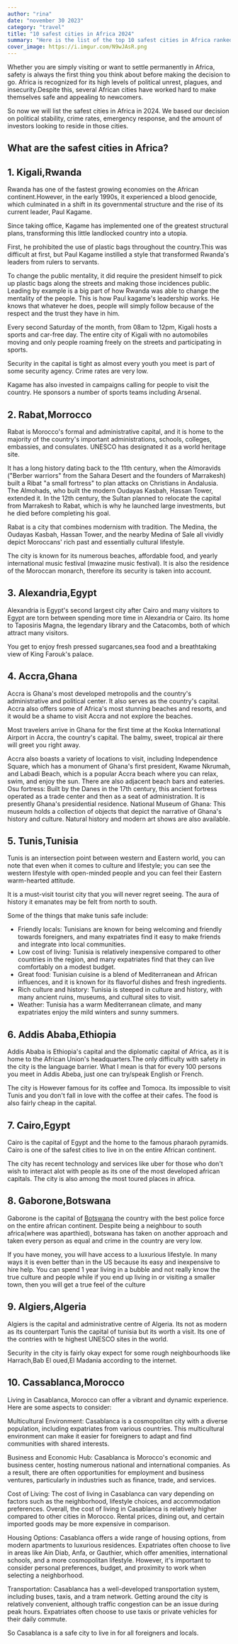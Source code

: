 ```yaml
---
author: "rina"
date: "november 30 2023"
category: "travel"
title: "10 safest cities in Africa 2024"
summary: "Here is the list of the top 10 safest cities in Africa ranked from the most safest to the 10th safest. "
cover_image: https://i.imgur.com/N9wJAsR.png
---
```


Whether you are simply visiting or want to settle permanently in Africa, safety is always the first thing you think about before making the decision to go. Africa is recognized for its high levels of political unrest, plagues, and insecurity.Despite this, several African cities have worked hard to make themselves safe and appealing to newcomers.

So now we will list the safest cities in Africa in 2024. We based our decision on political stability, crime rates, emergency response, and the amount of investors looking to reside in those cities.

## What are the safest cities in Africa?

## 1. Kigali,Rwanda

Rwanda has one of the fastest growing economies on the African continent.However, in the early 1990s, it experienced a blood genocide, which culminated in a shift in its governmental structure and the rise of its current leader, Paul Kagame.

Since taking office, Kagame has implemented one of the greatest structural plans, transforming this little landlocked country into a utopia.

First, he prohibited the use of plastic bags throughout the country.This was difficult at first, but Paul Kagame instilled a style that transformed Rwanda's leaders from rulers to servants.

To change the public mentality, it did require the president himself to pick up plastic bags along the streets and making those incidences public. Leading by example is a big part of how Rwanda was able to change the mentality of the people. This is how Paul kagame's leadership works. He knows that whatever he does, people will simply follow because of the respect and the trust they have in him.

Every second Saturday of the month, from 08am to 12pm, Kigali hosts a sports and car-free day. The entire city of Kigali with no automobiles moving and only people roaming freely on the streets and participating in sports.

Security in the capital is tight as almost every youth you meet is part of some security agency. Crime rates are very low.

Kagame has also invested in campaigns calling for people to visit the country. He sponsors a number of sports teams including Arsenal.

## 2. Rabat,Morrocco

Rabat is Morocco's formal and administrative capital, and it is home to the majority of the country's important administrations, schools, colleges, embassies, and consulates. UNESCO has designated it as a world heritage site.

It has a long history dating back to the 11th century, when the Almoravids ("Berber warriors" from the Sahara Desert and the founders of Marrakesh) built a Ribat "a small fortress" to plan attacks on Christians in Andalusia. The Almohads, who built the modern Oudayas Kasbah, Hassan Tower, extended it. In the 12th century, the Sultan planned to relocate the capital from Marrakesh to Rabat, which is why he launched large investments, but he died before completing his goal.

Rabat is a city that combines modernism with tradition. The Medina, the Oudayas Kasbah, Hassan Tower, and the nearby Medina of Sale all vividly depict Moroccans' rich past and essentially cultural lifestyle.

The city is known for its numerous beaches, affordable food, and yearly international music festival (mwazine music festival). It is also the residence of the Moroccan monarch, therefore its security is taken into account.

## 3. Alexandria,Egypt

Alexandria is Egypt's second largest city after Cairo and many visitors to Egypt are torn between spending more time in Alexandria or Cairo. Its home to Taposiris Magna, the legendary library and the Catacombs, both of which attract many visitors.

You get to enjoy fresh pressed sugarcanes,sea food and a breathtaking view of King Farouk's palace.

## 4. Accra,Ghana

Accra is Ghana's most developed metropolis and the country's administrative and political center. It also serves as the country's capital. Accra also offers some of Africa's most stunning beaches and resorts, and it would be a shame to visit Accra and not explore the beaches.

Most travelers arrive in Ghana for the first time at the Kooka International Airport in Accra, the country's capital. The balmy, sweet, tropical air there will greet you right away.

Accra also boasts a variety of locations to visit, including Independence Square, which has a monument of Ghana's first president, Kwame Nkrumah, and Labadi Beach, which is a popular Accra beach where you can relax, swim, and enjoy the sun. There are also adjacent beach bars and eateries. Osu fortress: Built by the Danes in the 17th century, this ancient fortress operated as a trade center and then as a seat of administration. It is presently Ghana's presidential residence. National Museum of Ghana: This museum holds a collection of objects that depict the narrative of Ghana's history and culture. Natural history and modern art shows are also available.

## 5. Tunis,Tunisia

Tunis is an intersection point between western and Eastern world, you can note that even when it comes to culture and lifestyle; you can see the western lifestyle with open-minded people and you can feel their Eastern warm-hearted attitude.

It is a must-visit tourist city that you will never regret seeing. The aura of history it emanates may be felt from north to south.

Some of the things that make tunis safe include:

- Friendly locals: Tunisians are known for being welcoming and friendly towards foreigners, and many expatriates find it easy to make friends and integrate into local communities.
- Low cost of living: Tunisia is relatively inexpensive compared to other countries in the region, and many expatriates find that they can live comfortably on a modest budget.
- Great food: Tunisian cuisine is a blend of Mediterranean and African influences, and it is known for its flavorful dishes and fresh ingredients.
- Rich culture and history: Tunisia is steeped in culture and history, with many ancient ruins, museums, and cultural sites to visit.
- Weather: Tunisia has a warm Mediterranean climate, and many expatriates enjoy the mild winters and sunny summers.

## 6. Addis Ababa,Ethiopia

Addis Ababa is Ethiopia's capital and the diplomatic capital of Africa, as it is home to the African Union's headquarters.The only difficulty with safety in the city is the language barrier. What I mean is that for every 100 persons you meet in Addis Abeba, just one can try/speak English or French.

The city is However famous for its coffee and Tomoca. Its impossible to visit Tunis and you don't fall in love with the coffee at their cafes. The food is also fairly cheap in the capital.

## 7. Cairo,Egypt

Cairo is the capital of Egypt and the home to the famous pharaoh pyramids. Cairo is one of the safest cities to live in on the entire African continent.

The city has recent technology and services like uber for those who don't wish to interact alot with people as its one of the most developed african capitals. The city is also among the most toured places in africa.

## 8. Gaborone,Botswana

Gaborone is the capital of [Botswana](https://www.luosugar.com/best-police-africa) the country with the best police force on the entire african continent. Despite being a neighbour to south africa(where was aparthied), botswana has taken on another approach and taken every person as equal and crime in the country are very low.

If you have money, you will have access to a luxurious lifestyle. In many ways it is even better than in the US because its easy and inexpensive to hire help. You can spend 1 year living in a bubble and not really know the true culture and people while if you end up living in or visiting a smaller town, then you will get a true feel of the culture

## 9. Algiers,Algeria

Algiers is the capital and administrative centre of Algeria. Its not as modern as its counterpart Tunis the capital of tunisia but its worth a visit. Its one of the contries with te highest UNESCO sites in the world.

Security in the city is fairly okay expect for some rough neighbourhoods like Harrach,Bab El oued,El Madania according to the internet.

## 10. Cassablanca,Morocco

Living in Casablanca, Morocco can offer a vibrant and dynamic experience. Here are some aspects to consider:

Multicultural Environment: Casablanca is a cosmopolitan city with a diverse population, including expatriates from various countries. This multicultural environment can make it easier for foreigners to adapt and find communities with shared interests.

Business and Economic Hub: Casablanca is Morocco's economic and business center, hosting numerous national and international companies. As a result, there are often opportunities for employment and business ventures, particularly in industries such as finance, trade, and services.

Cost of Living: The cost of living in Casablanca can vary depending on factors such as the neighborhood, lifestyle choices, and accommodation preferences. Overall, the cost of living in Casablanca is relatively higher compared to other cities in Morocco. Rental prices, dining out, and certain imported goods may be more expensive in comparison.

Housing Options: Casablanca offers a wide range of housing options, from modern apartments to luxurious residences. Expatriates often choose to live in areas like Ain Diab, Anfa, or Gauthier, which offer amenities, international schools, and a more cosmopolitan lifestyle. However, it's important to consider personal preferences, budget, and proximity to work when selecting a neighborhood.

Transportation: Casablanca has a well-developed transportation system, including buses, taxis, and a tram network. Getting around the city is relatively convenient, although traffic congestion can be an issue during peak hours. Expatriates often choose to use taxis or private vehicles for their daily commute.

So Casablanca is a safe city to live in for all foreigners and locals.
